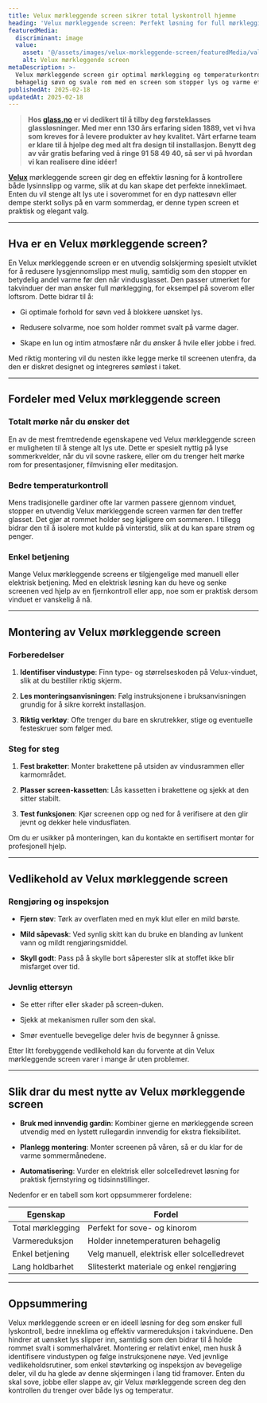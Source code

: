 ```yaml
---
title: Velux mørkleggende screen sikrer total lyskontroll hjemme
heading: 'Velux mørkleggende screen: Perfekt løsning for full mørklegging'
featuredMedia:
  discriminant: image
  value:
    asset: '@/assets/images/velux-morkleggende-screen/featuredMedia/value/asset.jpg'
    alt: Velux mørkleggende screen
metaDescription: >-
  Velux mørkleggende screen gir optimal mørklegging og temperaturkontroll. Nyt
  behagelig søvn og svale rom med en screen som stopper lys og varme effektivt.
publishedAt: 2025-02-18
updatedAt: 2025-02-18
---
```

> **Hos [glass.no](https://www.glass.no/) er vi dedikert til å tilby deg førsteklasses glassløsninger. Med mer enn 130 års erfaring siden 1889, vet vi hva som kreves for å levere produkter av høy kvalitet. Vårt erfarne team er klare til å hjelpe deg med alt fra design til installasjon. Benytt deg av vår gratis befaring ved å ringe 91 58 49 40, så ser vi på hvordan vi kan realisere dine idéer!**

[**Velux**](https://www.glass.no/velux) mørkleggende screen gir deg en effektiv løsning for å kontrollere både lysinnslipp og varme, slik at du kan skape det perfekte inneklimaet. Enten du vil stenge alt lys ute i soverommet for en dyp nattesøvn eller dempe sterkt sollys på en varm sommerdag, er denne typen screen et praktisk og elegant valg.

---

## Hva er en Velux mørkleggende screen?

En Velux mørkleggende screen er en utvendig solskjerming spesielt utviklet for å redusere lysgjennomslipp mest mulig, samtidig som den stopper en betydelig andel varme før den når vindusglasset. Den passer utmerket for takvinduer der man ønsker full mørklegging, for eksempel på soverom eller loftsrom. Dette bidrar til å:

* Gi optimale forhold for søvn ved å blokkere uønsket lys.

* Redusere solvarme, noe som holder rommet svalt på varme dager.

* Skape en lun og intim atmosfære når du ønsker å hvile eller jobbe i fred.

Med riktig montering vil du nesten ikke legge merke til screenen utenfra, da den er diskret designet og integreres sømløst i taket.

---

## Fordeler med Velux mørkleggende screen

### Totalt mørke når du ønsker det

En av de mest fremtredende egenskapene ved Velux mørkleggende screen er muligheten til å stenge alt lys ute. Dette er spesielt nyttig på lyse sommerkvelder, når du vil sovne raskere, eller om du trenger helt mørke rom for presentasjoner, filmvisning eller meditasjon.

### Bedre temperaturkontroll

Mens tradisjonelle gardiner ofte lar varmen passere gjennom vinduet, stopper en utvendig Velux mørkleggende screen varmen før den treffer glasset. Det gjør at rommet holder seg kjøligere om sommeren. I tillegg bidrar den til å isolere mot kulde på vinterstid, slik at du kan spare strøm og penger.

### Enkel betjening

Mange Velux mørkleggende screens er tilgjengelige med manuell eller elektrisk betjening. Med en elektrisk løsning kan du heve og senke screenen ved hjelp av en fjernkontroll eller app, noe som er praktisk dersom vinduet er vanskelig å nå.

---

## Montering av Velux mørkleggende screen

### Forberedelser

1. **Identifiser vindustype**: Finn type- og størrelseskoden på Velux-vinduet, slik at du bestiller riktig skjerm.

2. **Les monteringsanvisningen**: Følg instruksjonene i bruksanvisningen grundig for å sikre korrekt installasjon.

3. **Riktig verktøy**: Ofte trenger du bare en skrutrekker, stige og eventuelle festeskruer som følger med.

### Steg for steg

1. **Fest braketter**: Monter brakettene på utsiden av vindusrammen eller karmområdet.

2. **Plasser screen-kassetten**: Lås kassetten i brakettene og sjekk at den sitter stabilt.

3. **Test funksjonen**: Kjør screenen opp og ned for å verifisere at den glir jevnt og dekker hele vindusflaten.

Om du er usikker på monteringen, kan du kontakte en sertifisert montør for profesjonell hjelp.

---

## Vedlikehold av Velux mørkleggende screen

### Rengjøring og inspeksjon

* **Fjern støv**: Tørk av overflaten med en myk klut eller en mild børste.

* **Mild såpevask**: Ved synlig skitt kan du bruke en blanding av lunkent vann og mildt rengjøringsmiddel.

* **Skyll godt**: Pass på å skylle bort såperester slik at stoffet ikke blir misfarget over tid.

### Jevnlig ettersyn

* Se etter rifter eller skader på screen-duken.

* Sjekk at mekanismen ruller som den skal.

* Smør eventuelle bevegelige deler hvis de begynner å gnisse.

Etter litt forebyggende vedlikehold kan du forvente at din Velux mørkleggende screen varer i mange år uten problemer.

---

## Slik drar du mest nytte av Velux mørkleggende screen

* **Bruk med innvendig gardin**: Kombiner gjerne en mørkleggende screen utvendig med en lystett rullegardin innvendig for ekstra fleksibilitet.

* **Planlegg montering**: Monter screenen på våren, så er du klar for de varme sommermånedene.

* **Automatisering**: Vurder en elektrisk eller solcelledrevet løsning for praktisk fjernstyring og tidsinnstillinger.

Nedenfor er en tabell som kort oppsummerer fordelene:

| **Egenskap**      | **Fordel**                                   |
| ----------------- | -------------------------------------------- |
| Total mørklegging | Perfekt for sove- og kinorom                 |
| Varmereduksjon    | Holder innetemperaturen behagelig            |
| Enkel betjening   | Velg manuell, elektrisk eller solcelledrevet |
| Lang holdbarhet   | Slitesterkt materiale og enkel rengjøring    |

---

## Oppsummering

Velux mørkleggende screen er en ideell løsning for deg som ønsker full lyskontroll, bedre inneklima og effektiv varmereduksjon i takvinduene. Den hindrer at uønsket lys slipper inn, samtidig som den bidrar til å holde rommet svalt i sommerhalvåret. Montering er relativt enkel, men husk å identifisere vindustypen og følge instruksjonene nøye. Ved jevnlige vedlikeholdsrutiner, som enkel støvtørking og inspeksjon av bevegelige deler, vil du ha glede av denne skjermingen i lang tid framover. Enten du skal sove, jobbe eller slappe av, gir Velux mørkleggende screen deg den kontrollen du trenger over både lys og temperatur.
